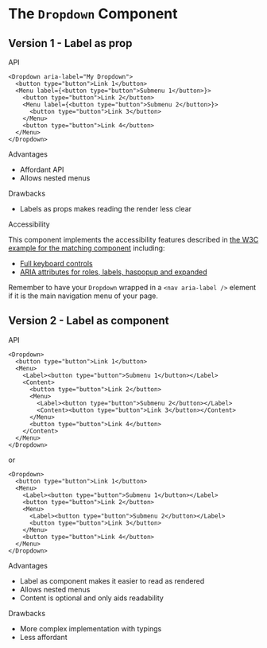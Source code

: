 

<Meta title="Components/Dropdown/Study" />

# The <code>Dropdown</code> Component

## Version 1 - Label as prop

<TryBadge kind="components-dropdown-v1-⭐-label-as-prop" story="default" />
<A11yBadge href="#v1-a11y" />

<div className="subheading">API</div>

```tsx
<Dropdown aria-label="My Dropdown">
  <button type="button">Link 1</button>
  <Menu label={<button type="button">Submenu 1</button>}>
    <button type="button">Link 2</button>
    <Menu label={<button type="button">Submenu 2</button>}>
      <button type="button">Link 3</button>
    </Menu>
    <button type="button">Link 4</button>
  </Menu>
</Dropdown>
```

<div className="subheading">Advantages</div>
<ul>
  <li>Affordant API</li>
  <li>Allows nested menus</li>
</ul>

<div className="subheading">Drawbacks</div>
<ul>
  <li>Labels as props makes reading the render less clear</li>
</ul>

<div className="subheading" id="v1-a11y">Accessibility</div>

This component implements the accessibility features described in [the W3C example for the matching component](https://www.w3.org/TR/2019/NOTE-wai-aria-practices-1.1-20190814/examples/menubar/menubar-1/menubar-1.html) including:

- [Full keyboard controls](https://www.w3.org/TR/2019/NOTE-wai-aria-practices-1.1-20190814/examples/menubar/menubar-1/menubar-1.html#kbd_label)
- [ARIA attributes for roles, labels, haspopup and expanded](https://www.w3.org/TR/2019/NOTE-wai-aria-practices-1.1-20190814/examples/menubar/menubar-1/menubar-1.html#rps_label)

Remember to have your `Dropdown` wrapped in a `<nav aria-label />` element if it is the main navigation menu of your page.

## Version 2 - Label as component

<TryBadge kind="components-dropdown-v2-label-as-component" story="default" />

<div className="subheading">API</div>

```tsx
<Dropdown>
  <button type="button">Link 1</button>
  <Menu>
    <Label><button type="button">Submenu 1</button></Label>
    <Content>
      <button type="button">Link 2</button>
      <Menu>
        <Label><button type="button">Submenu 2</button></Label>
        <Content><button type="button">Link 3</button></Content>
      </Menu>
      <button type="button">Link 4</button>
    </Content>
  </Menu>
</Dropdown>
```
or
```tsx
<Dropdown>
  <button type="button">Link 1</button>
  <Menu>
    <Label><button type="button">Submenu 1</button></Label>
    <button type="button">Link 2</button>
    <Menu>
      <Label><button type="button">Submenu 2</button></Label>
      <button type="button">Link 3</button>
    </Menu>
    <button type="button">Link 4</button>
  </Menu>
</Dropdown>
```

<div className="subheading">Advantages</div>
<ul>
  <li>Label as component makes it easier to read as rendered</li>
  <li>Allows nested menus</li>
  <li>Content is optional and only aids readability</li>
</ul>

<div className="subheading">Drawbacks</div>
<ul>
  <li>More complex implementation with typings</li>
  <li>Less affordant</li>
</ul>

